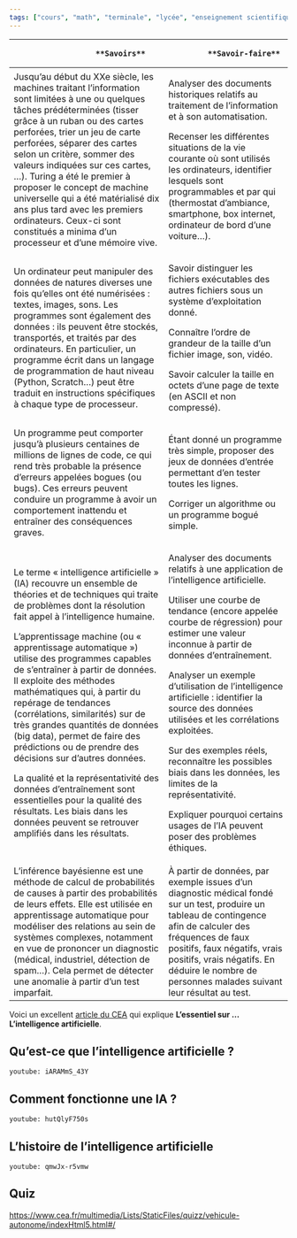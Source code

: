 ```yaml
---
tags: ["cours", "math", "terminale", "lycée", "enseignement scientifique"]
---
```


::: programme

+----------------------------------------------------+------------------------------------------+
|                    **Savoirs**                     |             **Savoir-faire**             |
+====================================================+==========================================+
| Jusqu’au début du XXe siècle, les machines         | Analyser des documents historiques       |
| traitant l’information sont limitées à une ou      | relatifs au traitement de l’information  |
| quelques tâches prédéterminées (tisser grâce à un  | et à son automatisation.                 |
| ruban ou des cartes perforées, trier un jeu de     |                                          |
| carte perforées, séparer des cartes selon un       | Recenser les différentes situations de   |
| critère, sommer des valeurs indiquées sur ces      | la vie courante où sont utilisés les     |
| cartes, ...). Turing a été le premier à proposer   | ordinateurs, identifier lesquels sont    |
| le concept de machine universelle qui a été        | programmables et par qui (thermostat     |
| matérialisé dix ans plus tard avec les premiers    | d'ambiance, smartphone, box internet,    |
| ordinateurs. Ceux-ci sont constitués a minima d’un | ordinateur de bord d'une voiture...).    |
| processeur et d’une mémoire vive.                  |                                          |
+----------------------------------------------------+------------------------------------------+
| Un ordinateur peut manipuler des données de        | Savoir distinguer les fichiers           |
| natures diverses une fois qu'elles ont été         | exécutables des autres fichiers sous un  |
| numérisées : textes, images, sons. Les programmes  | système d’exploitation donné.            |
| sont également des données : ils peuvent être      |                                          |
| stockés, transportés, et traités par des           | Connaître l’ordre de grandeur de la      |
| ordinateurs. En particulier, un programme écrit    | taille d’un fichier image, son, vidéo.   |
| dans un langage de programmation de haut niveau    |                                          |
| (Python, Scratch...) peut être traduit en          | Savoir calculer la taille en octets      |
| instructions spécifiques à chaque type de          | d’une page de texte (en ASCII et non     |
| processeur.                                        | compressé).                              |
+----------------------------------------------------+------------------------------------------+
| Un programme peut comporter jusqu’à plusieurs      | Étant donné un programme très simple,    |
| centaines de millions de lignes de code, ce qui    | proposer des jeux de données d’entrée    |
| rend très probable la présence d’erreurs appelées  | permettant d’en tester toutes les        |
| bogues (ou bugs). Ces erreurs peuvent conduire un  | lignes.                                  |
| programme à avoir un comportement inattendu et     |                                          |
| entraîner des conséquences graves.                 | Corriger un algorithme ou un programme   |
|                                                    | bogué simple.                            |
+----------------------------------------------------+------------------------------------------+
| Le terme « intelligence artificielle » (IA)        | Analyser des documents relatifs à une    |
| recouvre un ensemble de théories et de techniques  | application de l’intelligence            |
| qui traite de problèmes dont la résolution fait    | artificielle.                            |
| appel à l’intelligence humaine.                    |                                          |
|                                                    | Utiliser une courbe de tendance (encore  |
| L’apprentissage machine (ou « apprentissage        | appelée courbe de régression) pour       |
| automatique ») utilise des programmes capables de  | estimer une valeur inconnue à partir de  |
| s’entraîner à partir de données. Il exploite des   | données d’entraînement.                  |
| méthodes mathématiques qui, à partir du repérage   |                                          |
| de tendances (corrélations, similarités) sur de    | Analyser un exemple d’utilisation de     |
| très grandes quantités de données (big data),      | l’intelligence artificielle : identifier |
| permet de faire des prédictions ou de prendre des  | la source des données utilisées et les   |
| décisions sur d’autres données.                    | corrélations exploitées.                 |
|                                                    |                                          |
| La qualité et la représentativité des données      | Sur des exemples réels, reconnaître les  |
| d’entraînement sont essentielles pour la qualité   | possibles biais dans les données, les    |
| des résultats. Les biais dans les données peuvent  | limites de la représentativité.          |
| se retrouver amplifiés dans les résultats.         |                                          |
|                                                    | Expliquer pourquoi certains usages de    |
|                                                    | l'IA peuvent poser des problèmes         |
|                                                    | éthiques.                                |
+----------------------------------------------------+------------------------------------------+
| L’inférence bayésienne est une méthode de calcul   | À partir de données, par exemple issues  |
| de probabilités de causes à partir des             | d’un diagnostic médical fondé sur un     |
| probabilités de leurs effets. Elle est utilisée en | test, produire un tableau de contingence |
| apprentissage automatique pour modéliser des       | afin de calculer des fréquences de faux  |
| relations au sein de systèmes complexes, notamment | positifs, faux négatifs, vrais positifs, |
| en vue de prononcer un diagnostic (médical,        | vrais négatifs. En déduire le nombre de  |
| industriel, détection de spam...). Cela permet de  | personnes malades suivant leur résultat  |
| détecter une anomalie à partir d’un test           | au test.                                 |
| imparfait.                                         |                                          |
+----------------------------------------------------+------------------------------------------+

:::

Voici un excellent [article du CEA](https://www.cea.fr/comprendre/Pages/nouvelles-technologies/essentiel-sur-intelligence-artificielle.aspx) qui explique **L'essentiel sur ... L'intelligence artificielle**.

## Qu'est-ce que l'intelligence artificielle ?

`youtube: iARAMmS_43Y`

## Comment fonctionne une IA ?

`youtube: hutQlyF750s`

## L'histoire de l'intelligence artificielle

`youtube: qmwJx-r5vmw`

## Quiz

<https://www.cea.fr/multimedia/Lists/StaticFiles/quizz/vehicule-autonome/indexHtml5.html#/>